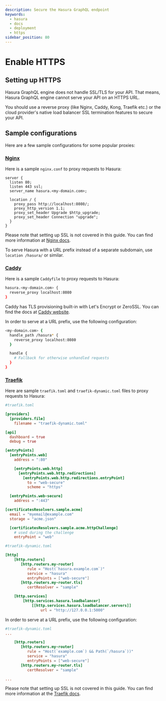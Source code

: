 ```yaml
---
description: Secure the Hasura GraphQL endpoint
keywords:
  - hasura
  - docs
  - deployment
  - https
sidebar_position: 80
---
```


# Enable HTTPS

## Setting up HTTPS

Hasura GraphQL engine does not handle SSL/TLS for your API. That means,
Hasura GraphQL engine cannot serve your API on an HTTPS URL.

You should use a reverse proxy (like Nginx, Caddy, Kong, Traefik etc.)
or the cloud provider's native load balancer SSL termination features to
secure your API.

## Sample configurations

Here are a few sample configurations for some popular proxies:

### [Nginx](https://nginx.org/en/docs/)

Here is a sample `nginx.conf` to proxy requests to Hasura:

```nginx
server {
  listen 80;
  listen 443 ssl;
  server_name hasura.<my-domain.com>;

  location / {
    proxy_pass http://localhost:8080/;
    proxy_http_version 1.1;
    proxy_set_header Upgrade $http_upgrade;
    proxy_set_header Connection "upgrade";
  }
}
```

Please note that setting up SSL is not covered in this guide. You can
find more information at [Nginx docs](https://nginx.org/en/docs/http/configuring_https_servers.html).

To serve Hasura with a URL prefix instead of a separate subdomain, use `location /hasura/` or similar.

### [Caddy](https://caddyserver.com/)

Here is a sample `Caddyfile` to proxy requests to Hasura:

```bash
hasura.<my-domain.com> {
  reverse_proxy localhost:8080
}
```

Caddy has TLS provisioning built-in with Let's Encrypt or ZeroSSL. You can find the docs at [Caddy website](https://caddyserver.com/docs/automatic-https).

In order to serve at a URL prefix, use the following configuration:

```bash
<my-domain.com> {
  handle_path /hasura* {
    reverse_proxy localhost:8080
  }

  handle {
    # Fallback for otherwise unhandled requests
  }
}
```

### [Traefik](https://doc.traefik.io/traefik/)

Here are sample `traefik.toml` and `traefik-dynamic.toml` files to proxy requests to Hasura:

```toml
#traefik.toml

[providers]
  [providers.file]
    filename = "traefik-dynamic.toml"

[api]
  dashboard = true
  debug = true

[entryPoints]
  [entryPoints.web]
    address = ":80"

    [entryPoints.web.http]
      [entryPoints.web.http.redirections]
        [entryPoints.web.http.redirections.entryPoint]
          to = "web-secure"
          scheme = "https"

  [entryPoints.web-secure]
    address = ":443"

[certificatesResolvers.sample.acme]
  email = "myemail@example.com"
  storage = "acme.json"

  [certificatesResolvers.sample.acme.httpChallenge]
    # used during the challenge
    entryPoint = "web"
```


```toml
#traefik-dynamic.toml

[http]
    [http.routers]
       [http.routers.my-router]
          rule = "Host(`hasura.example.com`)"
          service = "hasura"
          entryPoints = ["web-secure"]
       [http.routers.my-router.tls]
          certResolver = "sample"

    [http.services]
        [http.services.hasura.loadbalancer]
            [[http.services.hasura.loadbalancer.servers]]
                url = "http://127.0.0.1:5000"
```

In order to serve at a URL prefix, use the following configuration:

```toml
#traefik-dynamic.toml
...

    [http.routers]
       [http.routers.my-router]
          rule = "Host(`example.com`) && Path(`/hasura`))"
          service = "hasura"
          entryPoints = ["web-secure"]
       [http.routers.my-router.tls]
          certResolver = "sample"

...
```
Please note that setting up SSL is not covered in this guide. You can
find more information at the [Traefik docs](https://doc.traefik.io/traefik/https/overview).